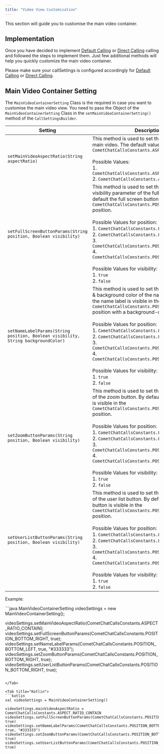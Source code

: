 ```yaml
---
title: "Video View Customisation"
---
```




This section will guide you to customise the main video container.

## Implementation

Once you have decided to implement [Default Calling](/docs/sdk/android/direct-calling) or [Direct Calling](/docs/sdk/android/default-calling) calling and followed the steps to implement them. Just few additional methods will help you quickly customize the main video container.

Please make sure your callSettings is configured accordingly for [Default Calling](/docs/sdk/android/direct-calling) or [Direct Calling](/docs/sdk/android/default-calling).

## Main Video Container Setting

The `MainVideoContainerSetting` Class is the required in case you want to customise the main video view. You need to pass the Object of the `MainVideoContainerSetting` Class in the `setMainVideoContainerSetting()` method of the `CallSettingsBuilder`.

| Setting                                                                           | Description                                                                                                                                                                                                                                                                                                                                                                                                                                                                                                            |
| --------------------------------------------------------------------------------- | ---------------------------------------------------------------------------------------------------------------------------------------------------------------------------------------------------------------------------------------------------------------------------------------------------------------------------------------------------------------------------------------------------------------------------------------------------------------------------------------------------------------------- |
| `setMainVideoAspectRatio(String aspectRatio)`                                     | This method is used to set the aspect ratio of main video. The default value is `CometChatCallsConstants.ASPECT_RATIO_CONTAIN` <br /><br />Possible Values: <br />1. `CometChatCallsConstants.ASPECT_RATIO_CONTAIN` <br />2. `CometChatCallsConstants.ASPECT_RATIO_COVER`                                                                                                                                                                                                                                                                      |
| `setFullScreenButtonParams(String position, Boolean visibility)`                  | This method is used to set the position & visibility parameter of the full screen button. By default the full screen button is visible in the `CometChatCallsConstants.POSITION_BOTTOM_RIGHT` position. <br /><br />Possible Values for position: <br />1. `CometChatCallsConstants.POSITION_TOP_LEFT` <br />2. `CometChatCallsConstants.POSITION_TOP_RIGHT` <br />3. `CometChatCallsConstants.POSITION_BOTTOM_LEFT` <br />4. `CometChatCallsConstants.POSITION_BOTTOM_RIGHT` <br /><br />Possible Values for visibility: <br />1. `true` <br />2. `false`                         |
| `setNameLabelParams(String position, Boolean visibility, String backgroundColor)` | This method is used to set the position, visibility & background color of the name label. By default the name label is visible in the `CometChatCallsConstants.POSITION_BOTTOM_LEFT` position with a background-color `#333333` <br /><br />Possible Values for position: <br />1. `CometChatCallsConstants.POSITION_TOP_LEFT` <br />2. `CometChatCallsConstants.POSITION_TOP_RIGHT` <br />3. `CometChatCallsConstants.POSITION_BOTTOM_LEFT` <br />4. `CometChatCallsConstants.POSITION_BOTTOM_RIGHT` <br /><br />Possible Values for visibility: <br />1. `true` <br />2. `false` |
| `setZoomButtonParams(String position, Boolean visibility)`                        | This method is used to set the position, visibility of the zoom button. By default the zoom button is visible in the `CometChatCallsConstants.POSITION_BOTTOM_RIGHT` position. <br /><br />Possible Values for position: <br />1. `CometChatCallsConstants.POSITION_TOP_LEFT` <br />2. `CometChatCallsConstants.POSITION_TOP_RIGHT` <br />3. `CometChatCallsConstants.POSITION_BOTTOM_LEFT` <br />4. `CometChatCallsConstants.POSITION_BOTTOM_RIGHT` <br /><br />Possible Values for visibility: <br />1. `true` <br />2. `false`                                                  |
| `setUserListButtonParams(String position, Boolean visibility)`                    | This method is used to set the position, visibility of the user list button. By default the user list button is visible in the `CometChatCallsConstants.POSITION_BOTTOM_RIGHT` position. <br /><br />Possible Values for position: <br />1. `CometChatCallsConstants.POSITION_TOP_LEFT` <br />2. `CometChatCallsConstants.POSITION_TOP_RIGHT` <br />3. `CometChatCallsConstants.POSITION_BOTTOM_LEFT` <br />4. `CometChatCallsConstants.POSITION_BOTTOM_RIGHT` <br /><br />Possible Values for visibility: <br />1. `true` <br />2. `false`                                        |

Example:

<Tabs>
<Tab title="Java">
```java
MainVideoContainerSetting videoSettings = new MainVideoContainerSetting();

videoSettings.setMainVideoAspectRatio(CometChatCallsConstants.ASPECT_RATIO_CONTAIN);
videoSettings.setFullScreenButtonParams(CometChatCallsConstants.POSITION_BOTTOM_RIGHT, true);
videoSettings.setNameLabelParams(CometChatCallsConstants.POSITION_BOTTOM_LEFT, true, "#333333");
videoSettings.setZoomButtonParams(CometChatCallsConstants.POSITION_BOTTOM_RIGHT, true);
videoSettings.setUserListButtonParams(CometChatCallsConstants.POSITION_BOTTOM_RIGHT, true);   
```

</Tab>

<Tab title="Kotlin">
```kotlin
val videoSettings = MainVideoContainerSetting()

videoSettings.mainVideoAspectRatio = CometChatCallsConstants.ASPECT_RATIO_CONTAIN
videoSettings.setFullScreenButtonParams(CometChatCallsConstants.POSITION_BOTTOM_RIGHT, true)
videoSettings.setNameLabelParams(CometChatCallsConstants.POSITION_BOTTOM_LEFT, true, "#333333")
videoSettings.setZoomButtonParams(CometChatCallsConstants.POSITION_BOTTOM_RIGHT, true)
videoSettings.setUserListButtonParams(CometChatCallsConstants.POSITION_BOTTOM_RIGHT, true)   
```

</Tab>

</Tabs>
